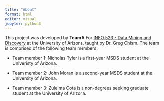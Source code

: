 ```yaml
---
title: "About"
format: html
editor: visual
jupyter: python3
---
```


This project was developed by **Team 5** For [INFO 523 - Data Mining and Discovery](https://datamineaz.org/) at the University of Arizona, taught by Dr. Greg Chism. The team is comprised of the following team members.

-   Team member 1: Nicholas Tyler is a first-year MSDS student at the Univeristy of Arizona.

-   Team member 2: John Moran is a second-year MSDS student at the University of Arizona.

-   Team member 3: Zuleima Cota is a non-degrees seeking graduate student at the University of Arizona.

